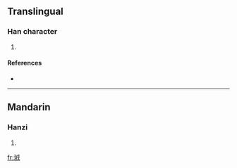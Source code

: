 ==Translingual==

===Han character===
{{Han char|rn=96|rad=玉|as=06|sn=10|four=|canj=一土戈竹一 (MGIHM)}}

# {{defn|Han|sort=玉06}}

====References====
* {{Han ref|kx=0731.170|dkj=20974|dj=1142.280|hdz=21110.050|uh=73EC|ud=29676}}

----

==Mandarin==

===Hanzi===
{{cmn-hanzi|pin=[[xù]] ([[xu4]])|wg=hsü<sup>4</sup>}}

# {{defn|Mandarin}}

[[fr:珬]]